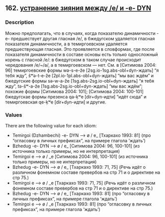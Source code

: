 ## 162. <a href =  'https://agricolamz.github.io/The_Circassian_Isoglosses_Database/162.html'>устранение зияния между /e/ и -e- DYN</a>
### Description

Можно предполагать, что в случаях, когда показателю динамичности -e- предшествует другая гласная /e/, в бжедугском удаляется гласная показателя динамичности, а в темиргоевском удаляется предшествующая гласная. Это проявляется в словформах, где после показателя динамичности в составе основы есть только односложный корень с гласной /e/: в бжедугском в таком случае происходит чередования /e/~/a/, а в темиргоевском — нет. См. в [Ситимова 2004: 96] темиргоевские формы wə-s-e-že [2sg.io-1sg.abs-obl+dyn-ждать] "я тебя жду", ŝʷə-t-e-že [2pl.io-1pl.abs-obl+dyn-ждать] "мы вас ждём" и бжедугские формы sə-w-a-že [1sg.abs-2sg.io-obl+dyn-ждать] "я тебя жду", tə-ŝʷ-a-že [1sg.abs-2sg.io-obl+dyn-ждать] "мы вас ждём"; похожие формы [Ситимова 2004: 101]; [Ситимова 2004: 100-101] бжедугскае формы презенса qa-ḳʷe [dir+dyn-идти] "идёт сюда" и темиргоевская qe-ḳʷe [dir+dyn-идти] и другие.

### Values
There are the following value for each idiom:

* Temirgoi (Dzhambechi) -e- DYN —> ø / e_ [Тхаркахо 1993: 81] (про "огласовку в личных префиксах", на примере глагола 'ждать')
* Bzhedug  -e- DYN —> ø / e_ [Ситимова 2004: 96, 100-101] (из источника только примеры, но не интерпретация)
* Temirgoi  e —> ø / _e [Ситимова 2004: 96, 100-101] (из источника только примеры, но не интерпретация)
* Bzhedug  -e- DYN —> ø / e_ [Тхаркахо 1993: 71, 75] (Речь идёт о различном фонемном составе превербов на стр 71 и о директиве на стр 75.)
* Temirgoi  e —> ø / _e [Тхаркахо 1993: 71, 75] (Речь идёт о различном фонемном составе превербов на стр 71 и о директиве на стр 75.)
* Bzhedug  -e- DYN —> ø / e_ [Тхаркахо 1993: 81] (про "огласовку в личных префиксах", на примере глагола 'ждать')
* Temirgoi  e —> ø / _e [Тхаркахо 1993: 81] (про "огласовку в личных префиксах", на примере глагола 'ждать')

